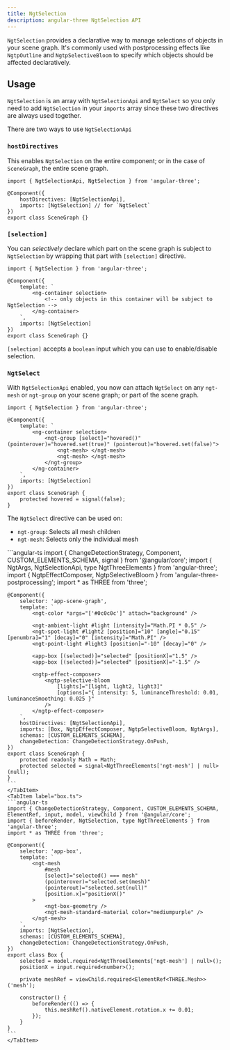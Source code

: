 ```yaml
---
title: NgtSelection
description: angular-three NgtSelection API
---
```



`NgtSelection` provides a declarative way to manage selections of objects in your scene graph. It's commonly used with postprocessing effects like `NgtpOutline` and `NgtpSelectiveBloom` to specify which objects should be affected declaratively.

## Usage

`NgtSelection` is an array with `NgtSelectionApi` and `NgtSelect` so you only need to add `NgtSelection` in your `imports` array since these two directives are always used together.

There are two ways to use `NgtSelectionApi`

### `hostDirectives`

This enables `NgtSelection` on the entire component; or in the case of `SceneGraph`, the entire scene graph.

```angular-ts
import { NgtSelectionApi, NgtSelection } from 'angular-three';

@Component({
    hostDirectives: [NgtSelectionApi],
    imports: [NgtSelection] // for `NgtSelect`
})
export class SceneGraph {}
```

### `[selection]`

You can _selectively_ declare which part on the scene graph is subject to `NgtSelection` by wrapping that part with `[selection]` directive.

```angular-ts
import { NgtSelection } from 'angular-three';

@Component({
    template: `
        <ng-container selection>
            <!-- only objects in this container will be subject to NgtSelection -->
        </ng-container>
    `,
    imports: [NgtSelection]
})
export class SceneGraph {}
```

`[selection]` accepts a `boolean` input which you can use to enable/disable selection.

### `NgtSelect`

With `NgtSelectionApi` enabled, you now can attach `NgtSelect` on any `ngt-mesh` or `ngt-group` on your scene graph; or part of the scene graph.

```angular-ts
import { NgtSelection } from 'angular-three';

@Component({
    template: `
        <ng-container selection>
            <ngt-group [select]="hovered()" (pointerover)="hovered.set(true)" (pointerout)="hovered.set(false)">
                <ngt-mesh> </ngt-mesh>
                <ngt-mesh> </ngt-mesh>
            </ngt-group>
        </ng-container>
    `,
    imports: [NgtSelection]
})
export class SceneGraph {
    protected hovered = signal(false);
}
```

The `NgtSelect` directive can be used on:

- `ngt-group`: Selects all mesh children
- `ngt-mesh`: Selects only the individual mesh

<div class="h-[600px] w-full rounded border border-dashed border-accent-600 dark:border-accent-200">
	<SelectionDemo client:only />
</div>

<Tabs>
    <TabItem label="scene-graph.ts">
    ```angular-ts
    import { ChangeDetectionStrategy, Component, CUSTOM_ELEMENTS_SCHEMA, signal } from '@angular/core';
    import { NgtArgs, NgtSelectionApi, type NgtThreeElements } from 'angular-three';
    import { NgtpEffectComposer, NgtpSelectiveBloom } from 'angular-three-postprocessing';
    import * as THREE from 'three';

    @Component({
        selector: 'app-scene-graph',
        template: `
            <ngt-color *args="['#0c0c0c']" attach="background" />

            <ngt-ambient-light #light [intensity]="Math.PI * 0.5" />
            <ngt-spot-light #light2 [position]="10" [angle]="0.15" [penumbra]="1" [decay]="0" [intensity]="Math.PI" />
            <ngt-point-light #light3 [position]="-10" [decay]="0" />

            <app-box [(selected)]="selected" [positionX]="1.5" />
            <app-box [(selected)]="selected" [positionX]="-1.5" />

            <ngtp-effect-composer>
                <ngtp-selective-bloom
                    [lights]="[light, light2, light3]"
                    [options]="{ intensity: 5, luminanceThreshold: 0.01, luminanceSmoothing: 0.025 }"
                />
            </ngtp-effect-composer>
        `,
        hostDirectives: [NgtSelectionApi],
        imports: [Box, NgtpEffectComposer, NgtpSelectiveBloom, NgtArgs],
        schemas: [CUSTOM_ELEMENTS_SCHEMA],
        changeDetection: ChangeDetectionStrategy.OnPush,
    })
    export class SceneGraph {
        protected readonly Math = Math;
        protected selected = signal<NgtThreeElements['ngt-mesh'] | null>(null);
    }
    ```
    </TabItem>
    <TabItem label="box.ts">
    ```angular-ts
    import { ChangeDetectionStrategy, Component, CUSTOM_ELEMENTS_SCHEMA, ElementRef, input, model, viewChild } from '@angular/core';
    import { beforeRender, NgtSelection, type NgtThreeElements } from 'angular-three';
    import * as THREE from 'three';

    @Component({
        selector: 'app-box',
        template: `
            <ngt-mesh
                #mesh
                [select]="selected() === mesh"
                (pointerover)="selected.set(mesh)"
                (pointerout)="selected.set(null)"
                [position.x]="positionX()"
            >
                <ngt-box-geometry />
                <ngt-mesh-standard-material color="mediumpurple" />
            </ngt-mesh>
        `,
        imports: [NgtSelection],
        schemas: [CUSTOM_ELEMENTS_SCHEMA],
        changeDetection: ChangeDetectionStrategy.OnPush,
    })
    export class Box {
        selected = model.required<NgtThreeElements['ngt-mesh'] | null>();
        positionX = input.required<number>();

        private meshRef = viewChild.required<ElementRef<THREE.Mesh>>('mesh');

        constructor() {
            beforeRender(() => {
                this.meshRef().nativeElement.rotation.x += 0.01;
            });
        }
    }
    ```
    </TabItem>

</Tabs>
